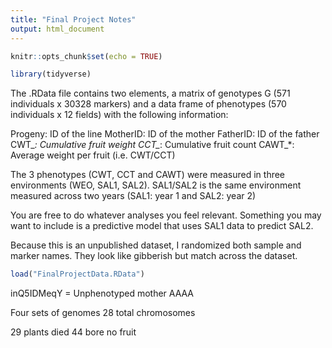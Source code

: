 ```yaml
---
title: "Final Project Notes"
output: html_document
---
```


```r
knitr::opts_chunk$set(echo = TRUE)
```

```r
library(tidyverse)
```

The .RData file contains two elements, a matrix of genotypes G (571 individuals x 30328 markers) and a data frame of phenotypes (570 individuals x 12 fields) with the following information:

Progeny: ID of the line
MotherID: ID of the mother
FatherID: ID of the father
CWT_*: Cumulative fruit weight
CCT_*: Cumulative fruit count
CAWT_*: Average weight per fruit (i.e. CWT/CCT)

The 3 phenotypes (CWT, CCT and CAWT) were measured in three environments (WEO, SAL1, SAL2). SAL1/SAL2 is the same environment measured across two years (SAL1: year 1 and SAL2: year 2)

You are free to do whatever analyses you feel relevant. Something you may want to include is a predictive model that uses SAL1 data to predict SAL2.

Because this is an unpublished dataset, I randomized both sample and marker names. They look like gibberish but match across the dataset.

```r
load("FinalProjectData.RData")
```

inQ5IDMeqY = Unphenotyped mother
   AAAA
   
Four sets of genomes
28 total chromosomes

29 plants died
44 bore no fruit
